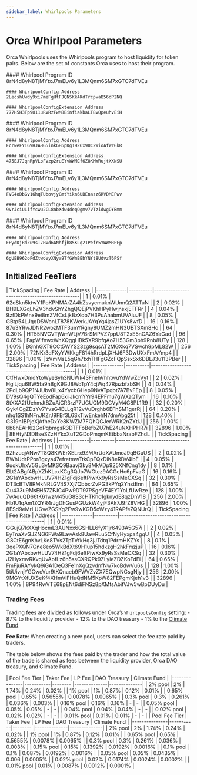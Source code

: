 ```yaml
---
sidebar_label: Whirlpools Parameters
---
```


# Orca Whirlpool Parameters
Orca Whirlpools uses the Whirlpools program to host liquidity for token pairs. Below are the set of constants Orca uses to host their program.

<Tabs>
  <TabItem value="mainnet-beta" label="Solana Mainnet-Beta">
    #### Whirlpool Program ID
    8rN4d8yN8TjMYtxJ7mELv6y1L3MQnm6SM7xGTC7dTVEu

    #### WhirlpoolConfig Address
    2LecshUwdy9xi7meFgHtFJQNSKk4KdTrcpvaB56dP2NQ

    #### WhirlpoolConfigExtension Address
    777H5H3Tp9U11uRVRzFwM8BinfiakbaLT8vQpeuhvEiH
  </TabItem>
  <TabItem value="devnet" label="Solana Devnet">
    #### Whirlpool Program ID
    8rN4d8yN8TjMYtxJ7mELv6y1L3MQnm6SM7xGTC7dTVEu

    #### WhirlpoolConfig Address
    FcrweFY1G9HJAHG5inkGB6pKg1HZ6x9UC2WioAfWrGkR

    #### WhirlpoolConfigExtension Address
    475EJ7JqnRpVLoFVzp2ruEYvWWMCf6Z8KMWRujtXXNSU
  </TabItem>
  <TabItem value="eclipse-mainnet" label="Eclipse Mainnet">
    #### Whirlpool Program ID
    8rN4d8yN8TjMYtxJ7mELv6y1L3MQnm6SM7xGTC7dTVEu

    #### WhirlpoolConfig Address
    FVG4oDbGv16hqTUbovjyGmtYikn6UBEnazz6RVDMEFwv

    #### WhirlpoolConfigExtension Address
    9VrJciULifYcwu2CL8nbXdw4deqQgmv7VTzidwgQYBmm
  </TabItem>
  <TabItem value="eclipse-testnet" label="Eclipse Testnet">
    #### Whirlpool Program ID
    8rN4d8yN8TjMYtxJ7mELv6y1L3MQnm6SM7xGTC7dTVEu

    #### WhirlpoolConfig Address
    FPydDjRdZu9sT7HVd6ANhfjh85KLq21Pefr5YWWMRPFp

    #### WhirlpoolConfigExtension Address
    6gUEB962oFdZtwoVyXNya9TfGWnBEbYNYt8UdvzT6PSf
  </TabItem>
</Tabs>

## Initialized FeeTiers

<Tabs>
  <TabItem value="mainnet-beta" label="Solana Mainnet-Beta">
    | TickSpacing | Fee Rate | Address                                      |
    |-------------|----------|----------------------------------------------|
    | 1           | 0.01%    | 62dSkn5ktwY1PoKPNMArZA4bZsvyemuknWUnnQ2ATTuN |
    | 2           | 0.02%    | BH9LXGqLhZV3hdvShYZhgQQEjPVKhHPyHwjnsxjETFRr |
    | 4           | 0.04%    | 9zfDkPMnx9ei8mZVfCsLjkBzXob7H3PuAhabmUVAiuJF |
    | 8           | 0.05%    | GBtp54LJqqDSWonLT878KWerkJAYqYq4jasZ1UYs8wfD |
    | 16          | 0.16%    | 87u3YRwJDNR2wozMTF3umYRgny8UMZ2mHN3UBTSXm8Ho |
    | 64          | 0.30%    | HT55NVGVTjWmWLjV7BrSMPVZ7ppU8T2xE5nCAZ6YaGad |
    | 96          | 0.65%    | FapWifnwxWnXQggHBk5XR9bfqAo7H53Gm3ph9Rnb8UTy |
    | 128         | 1.00%    | BGnhGXT9CCt5WYS23zg9sqsAT2MGXkq7VSwch9pML82W |
    | 256         | 2.00%    | 72NKr3dFXyYWKkgF814hRrdpLjXHJ6F3DwUXxFmAYmp4 |
    | 32896       | 1.00%    | zVmMsL5qGh7txhTHFgGZcFQpSsxSx6DBLJ3u113PBer  |
  </TabItem>
  <TabItem value="devnet" label="Solana Devnet">
    | TickSpacing | Fee Rate | Address                                      |
    |-------------|----------|----------------------------------------------|
    | 1           | 0.01%    | CtfHwxDmdYtoWyeSyh3NUWk43FnehVhhtwuYdWwZcVyt |
    | 2           | 0.02%    | HgiLjqu6BW5fa9hBgK9GJ8WoTpY4cjWq47RjazbfzbSH |
    | 4           | 0.04%    | 2PdLb9QP1NJUbv8iLx4YycbGHep9NvATpqbt7A7BvFEp |
    | 8           | 0.05%    | DV9sQ4gQTYeEodFap6xiiJkcmYYr94EPFmu7gWXaQTym |
    | 16          | 0.10%    | 8tXXA2fUehmJtBZuAiCR3rzP7UGUCM9DCVyM4G8PL1R9 |
    | 32          | 0.20%    | Gyk4CgZDzYv7YvsG4ELLgR12vVuDrghb6EFhSM1gerRj |
    | 64          | 0.20%    | nhg1SS1hNFnJKZrJ9FBf3L6SxTjwEnkehN7dmAbg25t  |
    | 128         | 0.40%    | G319n1BPjeXjAfheDxYe8KWZM7FQhQCJerWRK2nZYtiJ |
    | 256         | 1.00%    | 6b8hEAH62GoPqbmgsR3DTFFoBefbZU7hE24uNXHPHR7i |
    | 32896       | 1.00%    | 8EHtyN3DBseSZzHYkxXuT2GDoPmqmKEtbbaNrabFZhdL |
  </TabItem>
  <TabItem value="eclipse-mainnet" label="Eclipse Mainnet">
    | TickSpacing | Fee Rate | Address                                      |
    |-------------|----------|----------------------------------------------|
    | 1           | 0.01%    | 9ZhzuqjANw7T8Q8KWErXELrx9ZMArUdXAUmoJ9qBGuUS |
    | 2           | 0.02%    | BWhUdrPPor8gxya47efretmwTtkCpFQxDiK8eRDV4ibE |
    | 4           | 0.05%    | 9uqkUhxV5Gu3yMKSQ9Baavj3ky8MkVDp925XNfCng1dy |
    | 8           | 0.1%     | ELt2ABgf4BpXZhKLcxKCg3QJb7WGtcz9ACGcHc6pFvaG |
    | 16          | 0.16%    | 2G1aYAbxbwHLUV74HZ1gFdj6eftPiwKx9yRsSsMeCXSq |
    | 32          | 0.30%    | DT3cBTV8RMkNRLGV4S7Xj7QbbxrZvPG3kPYq2YnstEnn |
    | 64          | 0.65%    | Cu433u9MsEH57ZFJC4Pw9DT97PSgeVF4EY1YoLfUwRze |
    | 128         | 1.00%    | 7wAquQD66tK61wzM45uG8S3cHTKho1gknydE8qzDnV18 |
    | 256         | 2.00%    | Hb1U1qAm1ZQYR4rJgDhGusPGUzkW4yjF3Ak7J9fZ8VHG |
    | 32896       | 1.00%    | 8ESd9eMrLUGveZGSKg2Fw9wKGD5oWzy41RAPfeZQNUrQ |
  </TabItem>
  <TabItem value="eclipse-testnet" label="Eclipse Testnet">
    | TickSpacing | Fee Rate | Address                                      |
    |-------------|----------|----------------------------------------------|
    | 1           | 0.01%    | GGujQ7kXXqHocmL3AUNxx6GSHLL6fyX1jr6493A5G57i |
    | 2           | 0.02%    | EyTnaXvGJZNG6FWa9LawAsk8UawRLu5CfNyHyxpa4gqU |
    | 4           | 0.05%    | G8CtE6gnKhvLKe8TVs2TpTVfkHq3jJTdtq1PdrmHKZYs |
    | 8           | 0.1%     | 3qePXQN7Gne8eo5WkBdXt69H1up15hdkzgH2hkFmzjuP |
    | 16          | 0.16%    | 2G1aYAbxbwHLUV74HZ1gFdj6eftPiwKx9yRsSsMeCXSq |
    | 32          | 0.30%    | J2HyxmvRKvqUvAofLz6h5ssCXRQPk9ZLyieZDZKoFdEi |
    | 64          | 0.65%    | FmFjuRAYykQ9iGA1DeQ3Fe1nXgQzvdnfNw7koBdwVu6s |
    | 128         | 1.00%    | 5tiUivnjYGCwcVur9tKQnaeb9FWVZvZX7EQwpNGsgNjy |
    | 256         | 2.00%    | 9MGYtXfUXSeKf4XHmViFHuQdNM5KpW82FEPgmKjeh1v3 |
    | 32896       | 1.00%    | 8P94RwVTE68pENt6diFNSz8pXMtsAbitVJw5wBpDUyDu |
  </TabItem>
</Tabs>

### Trading Fees
Trading fees are divided as follows under Orca’s `WhirlpoolsConfig` setting:
    - 87% to the liquidity provider
    - 12% to the DAO treasury
    - 1% to the [Climate Fund](https://www.orcaclimate.fund/)

**Fee Rate**: When creating a new pool, users can select the fee rate paid by traders.

The table below shows the fees paid by the trader and how the total value of the trade is shared as fees between the liquidity provider, Orca DAO treasury, and Climate Fund. 

<Tabs>
  <TabItem value="sol" label="SOL">
    | Pool Fee Tier | Taker Fee | LP Fee  | DAO Treasury | Climate Fund |
    |---------------|-----------|-------- |--------------|--------------|
    | 2% pool       | 2%        | 1.74%   | 0.24%        | 0.02%        |
    | 1% pool       | 1%        | 0.87%   | 0.12%        | 0.01%        |
    | 0.65% pool    | 0.65%     | 0.5655% | 0.0078%      | 0.0065%      |
    | 0.3% pool     | 0.3%      | 0.261%  | 0.036%       | 0.003%       |
    | 0.16% pool    | 0.16%     | 0.16%   | -       | -            |
    | 0.05% pool    | 0.05%     | 0.05%   | -            | -            |
    | 0.04% pool    | 0.04%     | 0.04%   | -            | -            |
    | 0.02% pool    | 0.02%     | 0.02%   | -            | -            |
    | 0.01% pool    | 0.01%     | 0.01%   | -            | -            |
  </TabItem>
  <TabItem value="eclipse" label="Eclipse">
    | Pool Fee Tier | Taker Fee | LP Fee  | DAO Treasury | Climate Fund |
    |---------------|-----------|-------- |--------------|--------------|
    | 2% pool       | 2%        | 1.74%   | 0.24%        | 0.02%        |
    | 1% pool       | 1%        | 0.87%   | 0.12%        | 0.01%        |
    | 0.65% pool    | 0.65%     | 0.5655% | 0.0078%      | 0.0065%      |
    | 0.3% pool     | 0.3%      | 0.261%  | 0.036%       | 0.003%       |
    | 0.15% pool    | 0.15%     | 0.1392% | 0.0192%      | 0.0016%      |
    | 0.1% pool     | 0.1%      | 0.087%  | 0.0192%      | 0.0016%      |
    | 0.05% pool    | 0.05%     | 0.0435% | 0.006        | 0.0005%      |
    | 0.02% pool    | 0.02%     | 0.0174% | 0.0024%      | 0.0002%      |
    | 0.01% pool    | 0.01%     | 0.0087% | 0.0012%      | 0.0001%      |
  </TabItem>
</Tabs>



